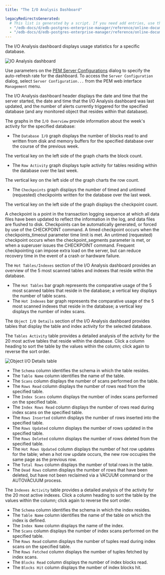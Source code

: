 ```yaml
---
title: "The I/O Analysis Dashboard"

legacyRedirectsGenerated:
  # This list is generated by a script. If you need add entries, use the `legacyRedirects` key.
  - "/edb-docs/d/edb-postgres-enterprise-manager/reference/online-documentation/8.0/io_analysis_dashboard.html"
  - "/edb-docs/d/edb-postgres-enterprise-manager/reference/online-documentation/latest/io_analysis_dashboard.html"
---
```


<div id="io_analysis_dashboard" class="registered_link"></div>

The I/O Analysis dashboard displays usage statistics for a specific database.

![IO Analysis dashboard](../../images/io_analysis_dashboard.png)

Use parameters on the [PEM Server Configurations](../02_pem_server_config/#pem_server_config) dialog to specify the auto-refresh rate for the dashboard. To access the `Server Configuration` dialog, select `Server Configuration...` from the PEM web interface `Management` menu.

The I/O Analysis dashboard header displays the date and time that the server started, the date and time that the I/O Analysis dashboard was last updated, and the number of alerts currently triggered for the specified database (and any monitored object that resides within that database).

The graphs in the `I/O Overview` provide information about the week's activity for the specified database:

-   The `Database I/O` graph displays the number of blocks read to and written from disk and memory buffers for the specified database over the course of the previous week.

The vertical key on the left side of the graph charts the block count.

-   The `Row Activity` graph displays tuple activity for tables residing within the database over the last week.

The vertical key on the left side of the graph charts the row count.

-   The `Checkpoints` graph displays the number of timed and untimed (requested) checkpoints written for the database over the last week.

The vertical key on the left side of the graph displays the checkpoint count.

A checkpoint is a point in the transaction logging sequence at which all data files have been updated to reflect the information in the log, and data files are flushed to disk. Checkpoints can be automatically generated, or forced by use of the CHECKPOINT command. A timed checkpoint occurs when the checkpoints_timeout parameter time limit is met. An untimed (requested) checkpoint occurs when the checkpoint_segments parameter is met, or when a superuser issues the CHECKPOINT command. Frequent checkpointing can impose extra load on the server, but can reduce recovery time in the event of a crash or hardware failure.

The `Hot Tables/Indexes` section of the I/O Analysis dashboard provides an overview of the 5 most scanned tables and indexes that reside within the database.

-   The `Hot Tables` bar graph represents the comparative usage of the 5 most scanned tables that reside in the database; a vertical key displays the number of table scans.
-   The `Hot Indexes` bar graph represents the comparative usage of the 5 most scanned indexes that reside in the database; a vertical key displays the number of index scans.

The `Object I/O Details` section of the I/O Analysis dashboard provides tables that display the table and index activity for the selected database.

The `Tables Activity` table provides a detailed analysis of the activity for the 20 most active tables that reside within the database. Click a column heading to sort the table by the values within the column; click again to reverse the sort order.

![Object I/O Details table](../../images/object_io_details_table.png)

-   The `Schema` column identifies the schema in which the table resides.
-   The `Table Name` column identifies the name of the table.
-   The `Scans` column displays the number of scans performed on the table.
-   The `Rows Read` column displays the number of rows read from the specified table.
-   The `Index Scans` column displays the number of index scans performed on the specified table.
-   The `Index Rows Read` column displays the number of rows read during index scans on the specified table.
-   The `Rows Inserted` column displays the number of rows inserted into the specified table.
-   The `Rows Updated` column displays the number of rows updated in the specified table.
-   The `Rows Deleted` column displays the number of rows deleted from the specified table.
-   The `Hot Rows Updated` column displays the number of hot row updates for the table; when a hot row update occurs, the new row occupies the same page as the previous row.
-   The `Total Rows` column displays the number of total rows in the table.
-   The `Dead Rows` column displays the number of rows that have been deleted, but have not been reclaimed via a VACUUM command or the AUTOVACUUM process.

The `Indexes Activity` table provides a detailed analysis of the activity for the 20 most active indexes. Click a column heading to sort the table by the values within the column; click again to reverse the sort order.

-   The `Schema` column identifies the schema in which the index resides.
-   The `Table Name` column identifies the name of the table on which the index is defined.
-   The `Index Name` column displays the name of the index.
-   The `Scans` column displays the number of index scans performed on the specified table.
-   The `Rows Read` column displays the number of tuples read during index scans on the specified table.
-   The `Rows Fetched` column displays the number of tuples fetched by index scans.
-   The `Blocks Read` column displays the number of index blocks read.
-   The `Blocks Hit` column displays the number of index blocks hit.
